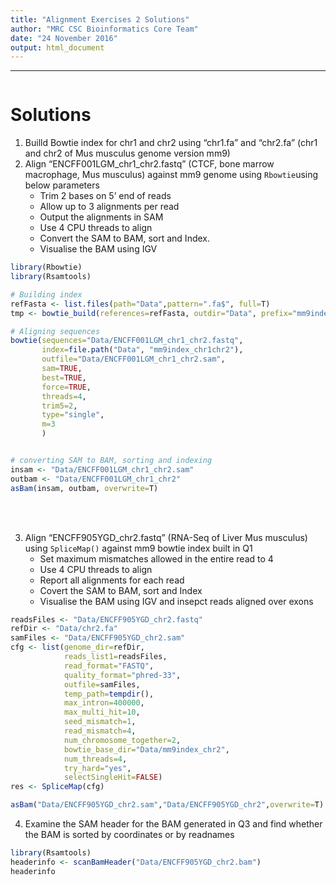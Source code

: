 ```yaml
---
title: "Alignment Exercises 2 Solutions"
author: "MRC CSC Bioinformatics Core Team"
date: "24 November 2016"
output: html_document
---
```


----
```r

```


# Solutions


1. Builld Bowtie index for chr1 and chr2 using "chr1.fa" and "chr2.fa" (chr1 and chr2 of Mus musculus genome version mm9)
2. Align "ENCFF001LGM_chr1_chr2.fastq" (CTCF, bone marrow macrophage, Mus musculus) against mm9 genome using `Rbowtie`using below parameters
    + Trim 2 bases on 5' end of reads
    + Allow up to 3 alignments per read
    + Output the alignments in SAM
    + Use 4 CPU threads to align
    + Convert the SAM to BAM, sort and Index.
    + Visualise the BAM using IGV


```r

library(Rbowtie)
library(Rsamtools)

# Building index
refFasta <- list.files(path="Data",pattern=".fa$", full=T)
tmp <- bowtie_build(references=refFasta, outdir="Data", prefix="mm9index_chr1chr2", force=TRUE)

# Aligning sequences
bowtie(sequences="Data/ENCFF001LGM_chr1_chr2.fastq",
       index=file.path("Data", "mm9index_chr1chr2"), 
       outfile="Data/ENCFF001LGM_chr1_chr2.sam",
       sam=TRUE, 
       best=TRUE, 
       force=TRUE,
       threads=4,
       trim5=2,
       type="single",
       m=3
       )


# converting SAM to BAM, sorting and indexing
insam <- "Data/ENCFF001LGM_chr1_chr2.sam"
outbam <- "Data/ENCFF001LGM_chr1_chr2"
asBam(insam, outbam, overwrite=T)


```


<br><br>

3. Align "ENCFF905YGD_chr2.fastq" (RNA-Seq of Liver Mus musculus) using `SpliceMap()` against mm9 bowtie index built in Q1
    + Set maximum mismatches allowed in the entire read to 4
    + Use 4 CPU threads to align
    + Report all alignments for each read
    + Covert the SAM to BAM, sort and Index
    + Visualise the BAM using IGV and insepct reads aligned over exons
    

```r
readsFiles <- "Data/ENCFF905YGD_chr2.fastq"
refDir <- "Data/chr2.fa"
samFiles <- "Data/ENCFF905YGD_chr2.sam"
cfg <- list(genome_dir=refDir,
            reads_list1=readsFiles,
            read_format="FASTQ",
            quality_format="phred-33",
            outfile=samFiles,
            temp_path=tempdir(),
            max_intron=400000,
            max_multi_hit=10,
            seed_mismatch=1,
            read_mismatch=4,
            num_chromosome_together=2,
            bowtie_base_dir="Data/mm9index_chr2",
            num_threads=4,
            try_hard="yes",
            selectSingleHit=FALSE)
res <- SpliceMap(cfg)

asBam("Data/ENCFF905YGD_chr2.sam","Data/ENCFF905YGD_chr2",overwrite=T)

```


4. Examine the SAM header for the BAM generated in Q3 and find whether the BAM is sorted by coordinates or by readnames
```r
library(Rsamtools)
headerinfo <- scanBamHeader("Data/ENCFF905YGD_chr2.bam")
headerinfo
```
